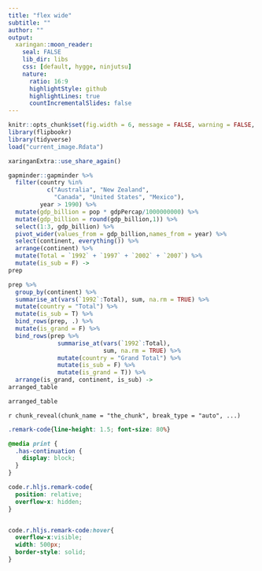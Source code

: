 ```yaml
---
title: "flex wide"
subtitle: ""
author: ""
output:
  xaringan::moon_reader:
    seal: FALSE
    lib_dir: libs
    css: [default, hygge, ninjutsu]
    nature:
      ratio: 16:9
      highlightStyle: github
      highlightLines: true
      countIncrementalSlides: false
---
```




```r
knitr::opts_chunk$set(fig.width = 6, message = FALSE, warning = FALSE, comment = "", cache = F)
library(flipbookr)
library(tidyverse)
load("current_image.Rdata")
```


```r
xaringanExtra::use_share_again()
```


```r
gapminder::gapminder %>% 
  filter(country %in% 
           c("Australia", "New Zealand", 
             "Canada", "United States", "Mexico"),
         year > 1990) %>% 
  mutate(gdp_billion = pop * gdpPercap/1000000000) %>% 
  mutate(gdp_billion = round(gdp_billion,1)) %>% 
  select(1:3, gdp_billion) %>% 
  pivot_wider(values_from = gdp_billion,names_from = year) %>% 
  select(continent, everything()) %>% 
  arrange(continent) %>% 
  mutate(Total = `1992` + `1997` + `2002` + `2007`) %>% 
  mutate(is_sub = F) ->
prep

prep %>% 
  group_by(continent) %>% 
  summarise_at(vars(`1992`:Total), sum, na.rm = TRUE) %>% 
  mutate(country = "Total") %>% 
  mutate(is_sub = T) %>% 
  bind_rows(prep, .) %>% 
  mutate(is_grand = F) %>% 
  bind_rows(prep %>% 
              summarise_at(vars(`1992`:Total), 
                           sum, na.rm = TRUE) %>% 
              mutate(country = "Grand Total") %>% 
              mutate(is_sub = F) %>% 
              mutate(is_grand = T)) %>% 
  arrange(is_grand, continent, is_sub) ->
arranged_table

arranged_table
```

`r chunk_reveal(chunk_name = "the_chunk", break_type = "auto", ...)`



```css
.remark-code{line-height: 1.5; font-size: 80%}

@media print {
  .has-continuation {
    display: block;
  }
}

code.r.hljs.remark-code{
  position: relative;
  overflow-x: hidden;
}


code.r.hljs.remark-code:hover{
  overflow-x:visible;
  width: 500px;
  border-style: solid;
}
```

